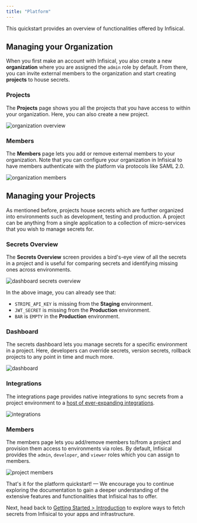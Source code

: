 ```yaml
---
title: "Platform"
---
```


This quickstart provides an overview of functionalities offered by Infisical.

## Managing your Organization

When you first make an account with Infisical, you also create a new **organization** where you are assigned the `admin` role by default.
From there, you can invite external members to the organization and start creating **projects** to house secrets.

### Projects

The **Projects** page shows you all the projects that you have access to within your organization.
Here, you can also create a new project. 

![organization overview](../../images/organization-overview.png)

### Members

The **Members** page lets you add or remove external members to your organization. 
Note that you can configure your organization in Infisical to have members authenticate with the platform via protocols like SAML 2.0.

![organization members](../../images/organization-members.png)

## Managing your Projects

As mentioned before, projects house secrets which are further organized into environments such as development, testing and production.
A project can be anything from a single application to a collection of micro-services that you wish to manage secrets for.

### Secrets Overview

The **Secrets Overview** screen provides a bird's-eye view of all the secrets in a project and is useful for comparing secrets and identifying missing ones across environments.

![dashboard secrets overview](../../images/dashboard-secrets-overview.png)

In the above image, you can already see that:
- `STRIPE_API_KEY` is missing from the **Staging** environment.
- `JWT_SECRET` is missing from the **Production** environment.
- `BAR` is `EMPTY` in the **Production** environment.

### Dashboard

The secrets dashboard lets you manage secrets for a specific environment in a project. 
Here, developers can override secrets, version secrets, rollback projects to any point in time and much more.

![dashboard](../../images/dashboard.png)

### Integrations

The integrations page provides native integrations to sync secrets from a project environment to a [host of ever-expanding integrations](/integrations/overview).

![integrations](../../images/integrations.png)

### Members

The members page lets you add/remove members to/from a project and provision them access to environments via roles. By default, Infisical provides the `admin`, `developer`, and `viewer` roles
which you can assign to members.

![project members](../../images/project-members.png)

That's it for the platform quickstart! — We encourage you to continue exploring the documentation to gain a deeper understanding of the extensive features and functionalities that Infisical has to offer.

Next, head back to [Getting Started > Introduction](/documentation/getting-started/overview) to explore ways to fetch secrets from Infisical to your apps and infrastructure.